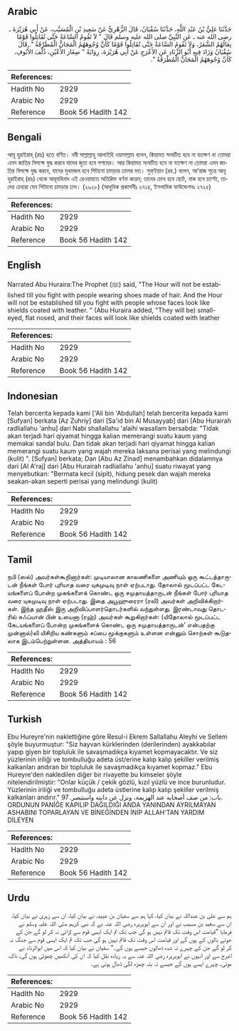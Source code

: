 ## Arabic


<div dir="rtl" lang="ar" style={{fontSize:'larger',backgroundColor:'#f8f9fa',padding:20}}>
حَدَّثَنَا عَلِيُّ بْنُ عَبْدِ اللَّهِ، حَدَّثَنَا سُفْيَانُ، قَالَ الزُّهْرِيُّ عَنْ سَعِيدِ بْنِ الْمُسَيَّبِ، عَنْ أَبِي هُرَيْرَةَ ـ رضى الله عنه ـ عَنِ النَّبِيِّ صلى الله عليه وسلم قَالَ ‏"‏ لاَ تَقُومُ السَّاعَةُ حَتَّى تُقَاتِلُوا قَوْمًا نِعَالُهُمُ الشَّعَرُ، وَلاَ تَقُومُ السَّاعَةُ حَتَّى تُقَاتِلُوا قَوْمًا كَأَنَّ وُجُوهَهُمُ الْمَجَانُّ الْمُطَرَّقَةُ ‏"‏‏.‏ قَالَ سُفْيَانُ وَزَادَ فِيهِ أَبُو الزِّنَادِ عَنِ الأَعْرَجِ عَنْ أَبِي هُرَيْرَةَ، رِوَايَةً ‏"‏ صِغَارَ الأَعْيُنِ، ذُلْفَ الأُنُوفِ، كَأَنَّ وُجُوهَهُمُ الْمَجَانُّ الْمُطْرَقَةُ ‏"‏‏.‏
</div>
<div style={{backgroundColor:'#f8f9fa',padding:20, marginBottom: 10}}><table> <thead> <tr> <th>References:</th> <th></th> </tr> </thead> <tbody><tr><td>Hadith No</td><td>2929</td></tr><tr><td>Arabic No</td><td>2929</td></tr><tr><td>Reference</td><td>Book 56 Hadith 142</td></tr></tbody></table></div>

## Bengali


<div dir="ltr" lang="bn" style={{fontSize:'larger',backgroundColor:'#f8f9fa',padding:20}}>
আবূ হুরাইরাহ্ (রাঃ) হতে বর্ণিত। নবী সাল্লাল্লাহু আলাইহি ওয়াসাল্লাম বলেন, কিয়ামত সংঘটিত হবে না যতক্ষণ না তোমরা এমন জাতির বিপক্ষে যুদ্ধ করবে যাদের জুতা হবে পশমের। আর কিয়ামত সংঘটিত হবে না যতক্ষণ না তোমরা এমন জাতির বিপক্ষে যুদ্ধ করবে, যাদের মুখমন্ডল হবে পিটানো চামড়ার ঢালের মত। সুফ্ইয়ান (রহ.) বলেন, আ‘রাজ সূত্রে আবূ হুরাইরাহ্ (রাঃ) থেকে আবূযযিনাদ এই রেওয়ায়তে অতিরিক্ত বর্ণনা করেন; তাদের চোখ হবে ছোট, নাক হবে চ্যাপ্টা, তাদের চেহারা যেন পিটানো চামড়ার ঢাল। (২৯২৮) (আধুনিক প্রকাশনীঃ ২৭১৪, ইসলামিক ফাউন্ডেশনঃ ২৭২৫)
</div>
<div style={{backgroundColor:'#f8f9fa',padding:20, marginBottom: 10}}><table> <thead> <tr> <th>References:</th> <th></th> </tr> </thead> <tbody><tr><td>Hadith No</td><td>2929</td></tr><tr><td>Arabic No</td><td>2929</td></tr><tr><td>Reference</td><td>Book 56 Hadith 142</td></tr></tbody></table></div>

## English


<div dir="ltr" lang="en" style={{fontSize:'larger',backgroundColor:'#f8f9fa',padding:20}}>
Narrated Abu Huraira:The Prophet (ﷺ) said, "The Hour will not be established till you fight with people wearing shoes made of hair. And the Hour will not be established till you fight with people whose faces look like shields coated with leather. " (Abu Huraira added, "They will be) small-eyed, flat nosed, and their faces will look like shields coated with leather
</div>
<div style={{backgroundColor:'#f8f9fa',padding:20, marginBottom: 10}}><table> <thead> <tr> <th>References:</th> <th></th> </tr> </thead> <tbody><tr><td>Hadith No</td><td>2929</td></tr><tr><td>Arabic No</td><td>2929</td></tr><tr><td>Reference</td><td>Book 56 Hadith 142</td></tr></tbody></table></div>

## Indonesian


<div dir="ltr" lang="id" style={{fontSize:'larger',backgroundColor:'#f8f9fa',padding:20}}>
Telah bercerita kepada kami ['Ali bin 'Abdullah] telah bercerita kepada kami [Sufyan] berkata [Az Zuhriy] dari [Sa'id bin Al Musayyab] dari [Abu Hurairah radliallahu 'anhu] dari Nabi shallallahu 'alaihi wasallam bersabda: "Tidak akan terjadi hari qiyamat hingga kalian memerangi suatu kaum yang memakai sandal bulu. Dan tidak akan terjadi hari qiyamat hingga kalian memerangi suatu kaum yang wajah mereka laksana perisai yang melindungi (kulit) ". [Sufyan] berkata; Dan [Abu Az Zinad] menambahkan didalamnya dari [Al A'raj] dari [Abu Hurairah radliallahu 'anhu] suatu riwayat yang menyebutkan: "Bermata kecil (sipit), hidung pesek dan wajah mereka seakan-akan seperti perisai yang melindungi (kulit)
</div>
<div style={{backgroundColor:'#f8f9fa',padding:20, marginBottom: 10}}><table> <thead> <tr> <th>References:</th> <th></th> </tr> </thead> <tbody><tr><td>Hadith No</td><td>2929</td></tr><tr><td>Arabic No</td><td>2929</td></tr><tr><td>Reference</td><td>Book 56 Hadith 142</td></tr></tbody></table></div>

## Tamil


<div dir="ltr" lang="ta" style={{fontSize:'larger',backgroundColor:'#f8f9fa',padding:20}}>
நபி (ஸல்) அவர்கள்கூறினார்கள்: முடியாலான காலணிகளை அணியும் ஒரு கூட்டத்தாருடன் நீங்கள் போர் புரியாத வரை யுகமுடிவு நாள் ஏற்படாது. தோலால் மூடப்பட்ட கேடயங்களைப் போன்ற முகங்களைக் கொண்ட ஒரு சமுதாயத்தாருடன் நீங்கள் போர் புரியாத வரை யுகமுடிவு நாள் ஏற்படாது. இதை அபூஹுரைரா (ரலி) அவர்கள் அறிவிக்கிறார்கள். இந்த ஹதீஸ் இரு அறிவிப்பாளர்தொடர்களில் வந்துள்ளது. இரண்டாவது தொடரில் சுஃப்யான் பின் உயைனா (ரஹ்) அவர்கள் கூறுகிறார்கள்: (யிதோலால் மூடப்பட்ட கேடயங்களைப் போன்ற முகங்களைக் கொண்ட ஒரு சமுதாயத்தாருடன்’ என்பதற்கு முன்னால்)லி யிசிறிய கண்களும் சப்பை மூக்குகளும் உள்ளன என்னும் சொற்கள் கூடுதலாக இடம்பெற்றுள்ளன. அத்தியாயம் : 56
</div>
<div style={{backgroundColor:'#f8f9fa',padding:20, marginBottom: 10}}><table> <thead> <tr> <th>References:</th> <th></th> </tr> </thead> <tbody><tr><td>Hadith No</td><td>2929</td></tr><tr><td>Arabic No</td><td>2929</td></tr><tr><td>Reference</td><td>Book 56 Hadith 142</td></tr></tbody></table></div>

## Turkish


<div dir="ltr" lang="tr" style={{fontSize:'larger',backgroundColor:'#f8f9fa',padding:20}}>
Ebu Hureyre'nin naklettiğine göre Resul-i Ekrem Sallallahu Aleyhi ve Sellem şöyle buyurmuştur: "Siz hayvan kürklerinden (derilerinden) ayakkabılar yapıp giyen bir topluluk ile savaşmadıkça kıyamet kopmayacaktır. Ve siz yüzlerinin iriliği ve tombulluğu adeta üst/erine kalıp kalıp şekiller verilmiş kalkanları andıran bir topluluk ile savaşmadıkça kıyamet kopmaz." Ebu Hureyre'den nakledilen diğer bir rivayette bu kimseler şöyle nitelendirilmiştir: "Onlar küçük / çekik gözlü, kızıl yüzlü ve ince burunludur. Yüzlerinin iriliği ve tombulluğu adeta üstlerine kalıp kalıp şekiller verilmiş kalkanları andırır." باب: من صف أصحابه عند الهزيمة، ونزل عن دابته واستنصر. 97. ORDUNUN PANİĞE KAPILIP DAĞILDIĞI ANDA YANINDAN AYRILMAYAN ASHABINI TOPARLAYAN VE BİNEĞİNDEN İNİP ALLAH'TAN YARDIM DİLEYEN
</div>
<div style={{backgroundColor:'#f8f9fa',padding:20, marginBottom: 10}}><table> <thead> <tr> <th>References:</th> <th></th> </tr> </thead> <tbody><tr><td>Hadith No</td><td>2929</td></tr><tr><td>Arabic No</td><td>2929</td></tr><tr><td>Reference</td><td>Book 56 Hadith 142</td></tr></tbody></table></div>

## Urdu


<div dir="rtl" lang="ur" style={{fontSize:'larger',backgroundColor:'#f8f9fa',padding:20}}>
ہم سے علی بن عبداللہ نے بیان کیا، کہا ہم سے سفیان بن عیینہ نے بیان کیا، ان سے زہری نے بیان کیا، ان سے سعید بن مسیب نے اور ان سے ابوہریرہ رضی اللہ عنہ نے کہ نبی کریم صلی اللہ علیہ وسلم نے فرمایا ”قیامت اس وقت تک قائم نہیں ہو گی جب تک تم ایک ایسی قوم سے لڑائی نہ کر لو گے جن کے جوتے بالوں کے ہوں گے اور قیامت اس وقت تک قائم نہیں ہو گی جب تک تم ایک ایسی قوم سے جنگ نہ کر لو گے جن کے چہرے تہ شدہ ڈھالوں جیسے ہوں گے۔“ سفیان نے بیان کیا کہ اس میں ابوالزناد نے اعرج سے اور انہوں نے ابوہریرہ رضی اللہ عنہ سے یہ زیادہ نقل کیا کہ ان کی آنکھیں چھوٹی ہوں گی، ناک موٹی، چہرے ایسے ہوں گے جیسے تہ بتہ چمڑہ لگی ڈھال ہوتی ہے۔
</div>
<div style={{backgroundColor:'#f8f9fa',padding:20, marginBottom: 10}}><table> <thead> <tr> <th>References:</th> <th></th> </tr> </thead> <tbody><tr><td>Hadith No</td><td>2929</td></tr><tr><td>Arabic No</td><td>2929</td></tr><tr><td>Reference</td><td>Book 56 Hadith 142</td></tr></tbody></table></div>